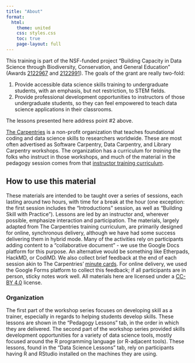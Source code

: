 ```yaml
---
title: "About"
format:
  html:
    theme: united
    css: styles.css
    toc: true
    page-layout: full
---
```


This training is part of the NSF-funded project "Building Capacity in Data 
Science through Biodiversity, Conservation, and General Education" (Awards 
[2122967](https://www.nsf.gov/awardsearch/showAward?AWD_ID=2122967) 
and [2122991](https://www.nsf.gov/awardsearch/showAward?AWD_ID=2122991)). The 
goals of the grant are really two-fold:

1. Provide accessible data science skills training to undergraduate students, 
with an emphasis, but not restriction, to STEM fields.
2. Provide professional development opportunities to instructors of those 
undergraduate students, so they can feel empowered to teach data science 
applications in their classrooms.

The lessons presented here address point #2 above.

[The Carpentries](https://carpentries.org/) is a non-profit organization that 
teaches foundational coding and data science skills to researchers worldwide. 
These are most often advertised as Software Carpentry, Data Carpentry, and 
Library Carpentry workshops. The organization has a curriculum for _training_ 
the folks who instruct in those workshops, and much of the material in the 
pedagogy session comes from that 
[instructor training curriculum](https://carpentries.github.io/instructor-training/). 

## How to use this material

These materials are intended to be taught over a series of sessions, each 
lasting around two hours, with time for a break at the hour (one exception: the 
first session includes the "Introductions" session, as well as "Building Skill 
with Practice"). Lessons are led by an instructor and, wherever possible, 
emphasize interaction and participation. The materials, largely adapted from 
The Carpentries training curriculum, are primarily designed for online, 
synchronous delivery, although we have had some success delivering them in 
hybrid mode. Many of the activities rely on participants adding content to a 
"collaborative document" - we use the Google Docs platform for this purpose. 
An alternative would be something like Etherpads, HackMD, or CodiMD. We also 
collect brief feedback at the end of each session akin to The Carpentries' 
[minute cards](https://carpentries.github.io/instructor-training/06-feedback.html#minute-cards). 
For online delivery, we used the Google Forms platform to collect this 
feedback; if all participants are in person, sticky notes work well. All 
materials here are licensed under a 
[CC-BY 4.0](https://creativecommons.org/licenses/by/4.0/) license.

### Organization

The first part of the workshop series focuses on developing skill as a trainer, 
especially in regards to helping students develop skills. These lessons are 
shown in the "Pedagogy Lessons" tab, in the order in which they are delivered. 
The second part of the workshop series provided skills development 
opportunities for a variety of data science tools, mostly focused around the R 
programming language (or R-adjacent tools). These lessons, found in the "Data 
Science Lessons" tab, rely on participants having R and RStudio installed on 
the machines they are using.